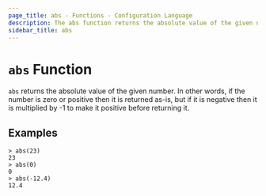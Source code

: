 ```yaml
---
page_title: abs - Functions - Configuration Language
description: The abs function returns the absolute value of the given number.
sidebar_title: abs
---
```


# `abs` Function

`abs` returns the absolute value of the given number. In other words, if the
number is zero or positive then it is returned as-is, but if it is negative
then it is multiplied by -1 to make it positive before returning it.

## Examples

```
> abs(23)
23
> abs(0)
0
> abs(-12.4)
12.4
```
